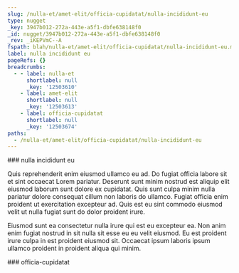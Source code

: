 ```yaml
---
slug: /nulla-et/amet-elit/officia-cupidatat/nulla-incididunt-eu
type: nugget
_key: 3947b012-272a-443e-a5f1-dbfe638148f0
_id: nugget/3947b012-272a-443e-a5f1-dbfe638148f0
_rev: _iKEPVmC--A
fspath: blah/nulla-et/amet-elit/officia-cupidatat/nulla-incididunt-eu.md
label: nulla incididunt eu
pageRefs: {}
breadcrumbs:
  - - label: nulla-et
      shortlabel: null
      _key: '12503610'
    - label: amet-elit
      shortlabel: null
      _key: '12503613'
    - label: officia-cupidatat
      shortlabel: null
      _key: '12503674'
paths:
  - /nulla-et/amet-elit/officia-cupidatat/nulla-incididunt-eu
---
```


<NuggetArea>
<Nugget slug="/nulla-et/amet-elit/officia-cupidatat/nulla-incididunt-eu" type="nugget" _key="3947b012-272a-443e-a5f1-dbfe638148f0" _id="nugget/3947b012-272a-443e-a5f1-dbfe638148f0" _rev="_iKEPVmC--A" fspath="blah/nulla-et/amet-elit/officia-cupidatat/nulla-incididunt-eu.md" label="nulla incididunt eu" paths="/nulla-et/amet-elit/officia-cupidatat/nulla-incididunt-eu">
<NuggetBody>
### nulla incididunt eu

Quis reprehenderit enim eiusmod ullamco eu ad. Do fugiat officia labore sit et sint occaecat Lorem pariatur. Deserunt sunt minim nostrud est aliquip elit eiusmod laborum sunt dolore ex cupidatat. Quis sunt culpa minim nulla pariatur dolore consequat cillum non laboris do ullamco. Fugiat officia enim proident ut exercitation excepteur ad. Quis est eu sint commodo eiusmod velit ut nulla fugiat sunt do dolor proident irure.

Eiusmod sunt ea consectetur nulla irure qui est eu excepteur ea. Non anim enim fugiat nostrud in sit nulla sit esse eu eu velit eiusmod. Eu est proident irure culpa in est proident eiusmod sit. Occaecat ipsum laboris ipsum ullamco proident in proident aliqua qui minim.

</NuggetBody>
<Breadcrumbs>
<Crumbs>
<Crumb _key="12503610" label="nulla-et" /><Crumb _key="12503613" label="amet-elit" /><Crumb _key="12503674" label="officia-cupidatat" />
</Crumbs>
</Breadcrumbs>
</Nugget>

<NuggetsInbound>
</NuggetsInbound>
<NuggetsOutbound>
</NuggetsOutbound>
</NuggetArea>
<PassagesInbound>
<Passage direction="inbound" type="passage" _key="12503674" _id="passage/12503674" _rev="_iKEPVl6--_" label="officia-cupidatat" passage="officia-cupidatat" fspath="blah/nulla-et/amet-elit/officia-cupidatat" paths="/nulla-et/amet-elit/officia-cupidatat" slug="/nulla-et/amet-elit/officia-cupidatat">
<NuggetBody>
### officia-cupidatat

</NuggetBody>
<Breadcrumbs>
<Crumbs>
<Crumb _key="12503610" label="nulla-et" /><Crumb _key="12503613" label="amet-elit" />
</Crumbs>
</Breadcrumbs>
</Passage>

</PassagesInbound>
<PassagesOutbound>
</PassagesOutbound>